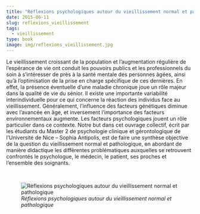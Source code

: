 ```yaml
---
title: "Réflexions psychologiques autour du vieillissement normal et pathologique"
date: 2015-06-11
slug: reflexions_vieillissement
tags:
  - vieillissement
type: book
image: img/reflexions_vieillissement.jpg
---
```


Le vieillissement croissant de la population et l'augmentation régulière de l'espérance de vie ont conduit les pouvoirs publics et les professionnels du soin à s'intéresser de près à la santé mentale des personnes âgées, ainsi qu'à l'optimisation de la prise en charge spécifique de ces dernières.
En effet, la présence éventuelle d'une maladie chronique joue un rôle majeur dans la qualité de vie du sénior.
Il existe une importante variabilité interindividuelle pour ce qui concerne la réaction des individus face au vieillissement.
Généralement, l'influence des facteurs génétiques diminue avec l'avancée en âge, et inversement l'importance des facteurs environnementaux augmente.
Les facteurs psychologiques jouent un rôle particulier dans ce contexte.
Notre but dans cet ouvrage collectif, écrit par les étudiants du Master 2 de psychologie clinique et gérontologique de l'Université de Nice – Sophia Antipolis, est de faire une synthèse objective de la question du vieillissement normal et pathologique, en abordant de manière didactique les différentes problématiques auxquelles se retrouvent confrontés le psychologue, le médecin, le patient, ses proches et l'ensemble des soignants.

<br>

![_Réflexions psychologiques autour du vieillissement normal et pathologique_](img/reflexions_vieillissement.jpg)
